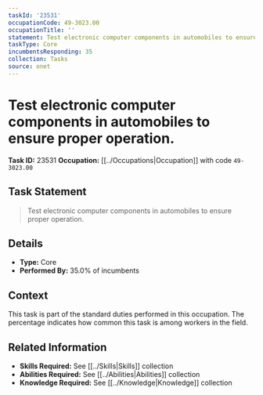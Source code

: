 ```yaml
---
taskId: '23531'
occupationCode: 49-3023.00
occupationTitle: ''
statement: Test electronic computer components in automobiles to ensure proper operation.
taskType: Core
incumbentsResponding: 35
collection: Tasks
source: onet
---
```

# Test electronic computer components in automobiles to ensure proper operation.

**Task ID:** 23531
**Occupation:** [[../Occupations|Occupation]] with code `49-3023.00`

## Task Statement

> Test electronic computer components in automobiles to ensure proper operation.

## Details

- **Type:** Core
- **Performed By:** 35.0% of incumbents

## Context

This task is part of the standard duties performed in this occupation. The percentage indicates how common this task is among workers in the field.

## Related Information

- **Skills Required:** See [[../Skills|Skills]] collection
- **Abilities Required:** See [[../Abilities|Abilities]] collection
- **Knowledge Required:** See [[../Knowledge|Knowledge]] collection
